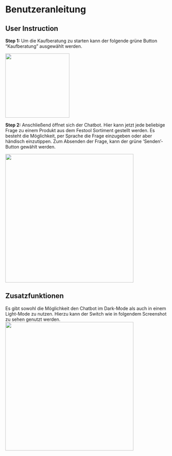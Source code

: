 # Benutzeranleitung {.unnumbered}

## User Instruction

**Step 1:**
Um die Kaufberatung zu starten kann der folgende grüne Button "Kaufberatung" ausgewählt werden. 

<img src="images/Button_kaufberatung.png" width="200">

**Step 2:**
Anschließend öffnet sich der Chatbot. Hier kann jetzt jede beliebige Frage zu einem Produkt aus dem
Festool Sortiment gestellt werden. Es besteht die Möglichkeit, per Sprache die Frage einzugeben oder aber händisch einzutippen. Zum Absenden der Frage, kann der grüne 'Senden'-Button gewählt werden. 

<img src="images/Chatbot_foto.png" width="400">



## Zusatzfunktionen
Es gibt sowohl die Möglichkeit den Chatbot im Dark-Mode als auch in einem Light-Mode zu nutzen. 
Hierzu kann der Switch wie in folgendem Screenshot zu sehen genutzt werden.
<img src="images/Switch_Light_Mode.png" width="400">
